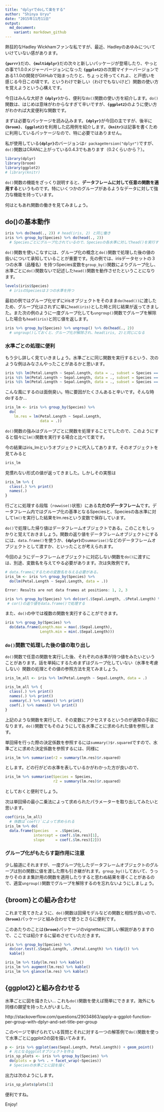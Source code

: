 ```yaml
---
title: "dplyrでdoして楽をする"
author: "Shinya Uryu"
date: "2015年11月11日"
output: 
  md_document:
    variant: markdown_github
---
```



熱狂的なHadley Wickhamファンな私ですが、最近、Hadleyのあゆみについていけていない感があります。

**`{purrr}`**だの、**`{multidplyr}`**だの次々と新しいパッケージが登場したり、やっとの事で1.0.0メジャーバージョンになった **`{ggplot2}`**の次期マイナーバージョンである1.1.0の開発がGitHubで始まったりと、ちょっと待ってくれよ、と戸惑いを感じる今日この頃です。というわけで新しい（わけでもないけど）関数の使い方を覚えようという心構えです。

今日はみんな大好き **`{dplyr}`**から、便利な`do()`関数の使い方を紹介します。`do()`関数は、はじめは意味がわからなすぎて辛いですが、**`{ggplot2}`**のように使い方がわかれば大変便利な関数です。

まずは必要なパッケージを読み込みます。**`{dplyr}`**が今回の主ですが、後半に**`{broom}`**、**`{ggplot2}`**を利用した応用例を紹介します。**`{knitr}`**は記事を書くために利用しているパッケージなので、特に必要ではありません。

私が使用している**`{dplyr}`**のバージョンは`r packageVersion("dplyr")`ですが、`do()`関数はCRANに上がっている0.4.3でもあります（0.2くらいから？）。

```r
library(dplyr)
library(broom)
library(ggplot2)
# library(knitr)
```

`do()`関数の機能をざっくり説明すると、**データフレームに対して任意の関数を適用する**というものです。特にいくつかのグループがあるようなデータに対して強力な機能を持っています。

何はともあれ関数の働きを見てみましょう。

## do()の基本動作

```r
iris %>% do(head(., 2)) # head(iris, 2) と同じ働き
iris %>% group_by(Species) %>% do(head(., 2))
  # Speciesごとにグループ化されているので、Speciesの各水準に対してhead()を実行する
```

`do()`関数を使いこなすには、グループ化の概念と`do()`関数で処理した後の値の扱いについて承知していることが重要です。先の例では、irisデータセットの３つの水準（品種名）を持つSpecies変数を`group_by()`関数によりグループ化し、水準ごとに`do()`関数ないで記述した`head()`関数を動作させたということになります。

```r
levels(iris$Species)
  # irisのSpeciesは３つの水準を持つ
```

最初の例ではグループ化せずにirisオブジェクトをそのまま`do(head())`に渡したため、グループ化はされずに単に`head(iris)`とした時と同じ結果が返ってきました。また次の例のように一度グループ化しても`ungroup()`関数でグループを解除した場合も`head(iris)`と同じ値を返します。

```r
iris %>% group_by(Species) %>% ungroup() %>% do(head(., 2))
  # ungroup()しておくと、グループ化が解除され、head(iris, 2)と同じになる
```

### 水準ごとの処理に便利

もう少し詳しく見ていきましょう。水準ごとに同じ関数を実行するという、次のような例はみなさんやったことがあるかと思います。

```r
iris %$% lm(Petal.Length ~ Sepal.Length, data = ., subset = Species == .$Species[1])
iris %$% lm(Petal.Length ~ Sepal.Length, data = ., subset = Species == .$Species[2])
iris %$% lm(Petal.Length ~ Sepal.Length, data = ., subset = Species == .$Species[3])
```

こんな風にするのは面倒臭い。特に要因がたくさんあると辛いです。そんな時doするか...

```r
iris_lm <- iris %>% group_by(Species) %>% 
  do(
    lm.res = lm(Petal.Length ~ Sepal.Length,
                data = .))
```

`do()`関数の強みはグループごとに関数を処理することでしたので、このようにすると個々に`lm()`関数を実行する場合と比べて楽です。

今の結果はiris_lmというオブジェクトに代入してあります。そのオブジェクトを見てみると

```r
iris_lm
```

見慣れない形式の値が返ってきました。しかしその実態は

```r
iris_lm %>% {
  class(.) %>% print()
  names(.)
}
```

行ごとに処理する段階（`rowwise()`状態）にある**ただのデータフレーム**です。データフレーム内ではグループ化の基準となるSpeciesと、Speciesの各水準に対して`lm()`を実行した結果をlm.resという変数で保存しています。

`do()`で処理した帰り値はデータフレームオブジェクトである。このことをしっかりと覚えておきましょう。関数の返り値をデータフレームオブジェクトにするには、`data.frame()`を使うか、**`{dplyr}`**の`summarise()`などのデータフレームオブジェクトとして渡すか、といったことが考えられます。

今回のようにデータフレームオブジェクトに対応しない関数を`do()`に渡すには、別途、変数名を与えてやる必要があります。次は失敗例です。

```r
# data.frameにするための変数名を与える必要がある。
iris_lm <- iris %>% group_by(Species) %>% 
  do(lm(Petal.Length ~ Sepal.Length, data = .))

Error: Results are not data frames at positions: 1, 2, 3
```

```r
iris %>% group_by(Species) %>% do(cor(.$Sepal.Length, .$Petal.Length) %>% data.frame())
 # cor()の返り値をdata.frame()で処理する
```

また、`do()`の中では複数の関数を実行することができます。

```r
iris %>% group_by(Species) %>% 
  do(data.frame(Length.max = max(.$Sepal.Length), 
                Length.min = min(.$Sepal.Length)))
```

### `do()`関数で処理した後の値の取り出し

`do()`関数で任意の関数を実行した後、それぞれの水準が持つ値をみたいということがあります。話を単純にするためまずはグループ化していない（水準を考慮しない）関数の処理とその値の参照方法を見てみましょう。

```r
iris_lm_all <- iris %>% lm(Petal.Length ~ Sepal.Length, data = .)

iris_lm_all %>% {
  class(.) %>% print()
  names(.) %>% print()
  summary(.) %>% names() %>% print()
  coef(.) %>% names() %>% print()
}
```

上記のような関数を実行して、その変数にアクセスするというのが通常の手段になります。`do()`関数でもそのようにして各水準ごとに求められた値を参照します。

単回帰を行った際の決定係数を参照するには`summary()$r.squared`ですので、水準ごとに求めた決定係数を参照するには、同様に

```r
iris_lm %>% summarise(r2 = summary(lm.res)$r.squared)
```

とします。どの行がどの水準を表しているかがわかった方が良いので、

```r
iris_lm %>% summarise(Species = Species,
                      r2 = summary(lm.res)$r.squared)
```

としておくと便利でしょう。

次は単回帰の最小二乗法によって求められたパラメーターを取り出してみたいと思います。

```r
coef(iris_lm_all)
  # 係数は`coef()`によって求められる
iris_lm %>% do(
  data.frame(Species   = .$Species,
             intercept = coef(.$lm.res)[1],
             slope     = coef(.$lm.res)[2]))
```

### グループ化がもたらす副作用に注意

少し脇道にそれますが、一度グループ化したデータフレームオブジェクトのグループは別の関数に値を渡した際も引き継がれます。`group_by()`しておいて、うっかりそのまま集計用の関数を適用したりすると思わぬ結果を導くことがあるので、適宜`ungroup()`関数でグループを解除するのを忘れないようにしましょう。

## {broom}との組み合わせ

これまで見てきたように、`do()`関数は回帰モデルなどの関数と相性が良いので、**`{broom}`**パッケージと組み合わせて使うとさらに便利です。

このあたりのことは**`{broom}`**パッケージのvignettesに詳しい解説がありますので、ここでは紹介するに留めさせていただきます。

```r
iris %>% group_by(Species) %>% 
  do(cor.test(.$Sepal.Length, .$Petal.Length) %>% tidy()) %>% 
  kable()
```

```r
iris_lm %>% tidy(lm.res) %>% kable()
iris_lm %>% augment(lm.res) %>% kable()
iris_lm %>% glance(lm.res) %>% kable()
```

## {ggplot2}と組み合わせる

水準ごとに図を描きたい... これも`do()`関数を使えば簡単にできます。海外にも同様の願望を持った人がいました。

http://stackoverflow.com/questions/29034863/apply-a-ggplot-function-per-group-with-dplyr-and-set-title-per-group

このページで挙げられている質問とそれに対する一つの解答例で`do()`関数を使って水準ごとにggplot2の図を描いてみます。

```r
p <- iris %>% ggplot(aes(Sepal.Length, Petal.Length)) + geom_point()
  # 元となるggplotオブジェクトを作る
iris_sp_plots <- iris %>% group_by(Species) %>% 
  do(plots = p %+% . + facet_wrap(~Species))
  # Speciesの水準ごとに図を描く
```

出力は次のようにします。

```r
iris_sp_plots$plots[1]
```

便利ですね。

Enjoy!
